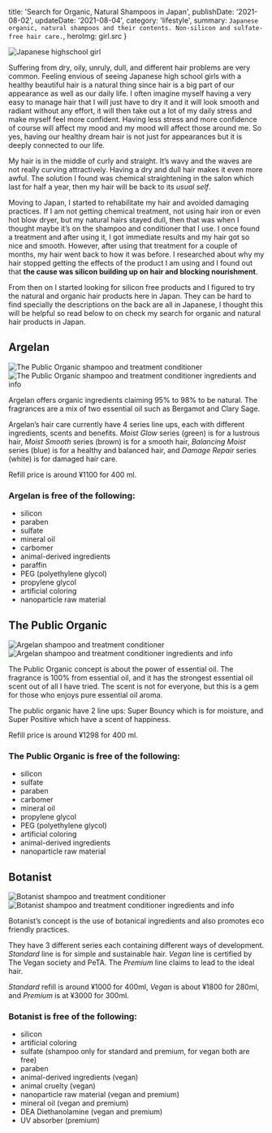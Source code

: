 

  title: 'Search for Organic, Natural Shampoos in Japan',
  publishDate: '2021-08-02',
  updateDate: '2021-08-04',
  category: 'lifestyle',
  summary: `Japanese organic, natural shampoos and their contents. Non-silicon and sulfate-free hair care.`,
  heroImg: girl.src
}


<img src={girl} alt="Japanese highschool girl" type="imgBlock" />

Suffering from dry, oily, unruly, dull, and different hair problems are very common. Feeling envious of seeing Japanese high school girls with a healthy beautiful hair is a natural thing since hair is a big part of our appearance as well as our daily life. I often imagine myself having a very easy to manage hair that I will just have to dry it and it will look smooth and radiant without any effort, it will then take out a lot of my daily stress and make myself feel more confident. Having less stress and more confidence of course will affect my mood and my mood will affect those around me. So yes, having our healthy dream hair is not just for appearances but it is deeply connected to our life.

My hair is in the middle of curly and straight. It’s wavy and the waves are not really curving attractively. Having a dry and dull hair makes it even more awful. The solution I found was chemical straightening in the salon which last for half a year, then my hair will be back to its *usual self*.

Moving to Japan, I started to rehabilitate my hair and avoided damaging practices. If I am not getting chemical treatment, not using hair iron or even hot blow dryer, but my natural hairs stayed dull, then that was when I thought maybe it’s on the shampoo and conditioner that I use. I once found a treatment and after using it, I got immediate results and my hair got so nice and smooth. However, after using that treatment for a couple of months, my hair went back to how it was before. I researched about why my hair stopped getting the effects of the product I am using and I found out that **the cause was silicon building up on hair and blocking nourishment**.

From then on I started looking for silicon free products and I figured to try the natural and organic hair products here in Japan. They can be hard to find specially the descriptions on the back are all in Japanese, I thought this will be helpful so read below to on check my search for organic and natural hair products in Japan.

## Argelan

<div className="imgGallery">
  <img src={publicorganicF} alt="The Public Organic shampoo and treatment conditioner" />
  <img src={publicorganicB} alt="The Public Organic shampoo and treatment conditioner ingredients and info" />
</div>

Argelan offers organic ingredients claiming 95% to 98% to be natural. The fragrances are a mix of two essential oil such as Bergamot and Clary Sage.

Argelan’s hair care currently have 4 series line ups, each with different ingredients, scents and benefits. *Moist Glow* series (green) is for a lustrous hair, *Moist Smooth* series (brown) is for a smooth hair, *Balancing Moist* series (blue) is for a healthy and balanced hair, and *Damage Repair* series (white) is for damaged hair care.

Refill price is around ¥1100 for 400 ml.

### Argelan is free of the following:
- silicon
- paraben
- sulfate
- mineral oil
- carbomer
- animal-derived ingredients
- paraffin
- PEG (polyethylene glycol)
- propylene glycol
- artificial coloring
- nanoparticle raw material

## The Public Organic

<div className="imgGallery">
  <img src={argelanF} alt="Argelan shampoo and treatment conditioner" />
  <img src={argelanB} alt="Argelan shampoo and treatment conditioner ingredients and info" />
</div>

The Public Organic concept is about the power of essential oil. The fragrance is 100% from essential oil, and it has the strongest essential oil scent out of all I have tried. The scent is not for everyone, but this is a gem for those who enjoys pure essential oil aroma.

The public organic have 2 line ups: Super Bouncy which is for moisture, and Super Positive which have a scent of happiness.

Refill price is around ¥1298 for 400 ml.

### The Public Organic is free of the following:

- silicon
- sulfate
- paraben
- carbomer
- mineral oil
- propylene glycol
- PEG (polyethylene glycol)
- artificial coloring
- animal-derived ingredients
- nanoparticle raw material

## Botanist

<div className="imgGallery">
  <img src={botanistF} alt="Botanist shampoo and treatment conditioner" />
  <img src={botanistB} alt="Botanist shampoo and treatment conditioner ingredients and info" />
</div>

Botanist’s concept is the use of botanical ingredients and also promotes eco friendly practices.

They have 3 different series each containing different ways of development. *Standard* line is for simple and sustainable hair. *Vegan* line is certified by The Vegan society and PeTA. The *Premium* line claims to lead to the ideal hair.

*Standard* refill is around ¥1000 for 400ml,
*Vegan* is about ¥1800 for 280ml,
and *Premium* is at ¥3000 for 300ml.

### Botanist is free of the following:

- silicon
- artificial coloring
- sulfate (shampoo only for standard and premium, for vegan both are free)
- paraben
- animal-derived ingredients (vegan)
- animal cruelty (vegan)
- nanoparticle raw material (vegan and premium)
- mineral oil (vegan and premium)
- DEA Diethanolamine (vegan and premium)
- UV absorber (premium)